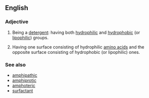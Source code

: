 ==English==

===Adjective===
{{en-adj}}

# {{context|chemistry|of a [[molecule]]|lang=en}} Being a [[detergent]]: having both [[hydrophilic]] and [[hydrophobic]] (or [[lipophilic]]) groups.
# {{context|biochemistry|of a [[protein]]|especially an [[alpha helix]]|lang=en}} Having one surface consisting of hydrophilic [[amino acids]] and the opposite surface consisting of hydrophobic (or lipophilic) ones.

===See also===
* [[amphipathic]]
* [[amphiprotic]]
* [[amphoteric]]
* [[surfactant]]